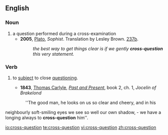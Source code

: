 ==English==

===Noun===
{{en-noun}}

# a question performed during a cross-examination
#* '''2005''', [[w:Plato|Plato]], ''Sophist''.  Translation by Lesley Brown. [[w:Stephanus pagination|237b]].
#*: ''the best way to get things clear is if we gently '''cross-question''' this very statement.''

=== Verb ===
{{en-verb}}
# {{transitive}} to [[subject#Verb|subject]] to close [[questioning]].
#* '''1843''', [[:w:Thomas Carlyle|Thomas Carlyle]], ''[[:w:Past and Present (book)|Past and Present]]'', book 2, ch. 1, ''Jocelin of Brakelond''
#: ''The good man, he looks on us so clear and cheery, and in his
neighbourly soft-smiling eyes we see so well our own shadow, - we have a longing always to '''cross-question''' him''.


[[io:cross-question]]
[[te:cross-question]]
[[vi:cross-question]]
[[zh:cross-question]]
